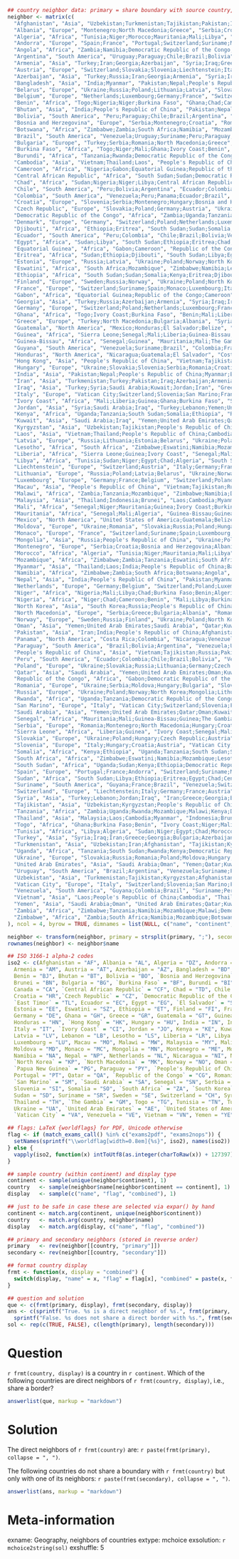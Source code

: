 ```r
## country neighbor data: primary = share boundary with source country, secondary = share boundary with primary neighbor but not with source country
neighbor <- matrix(c(
  "Afghanistan", "Asia", "Uzbekistan;Turkmenistan;Tajikistan;Pakistan;Iran;People's Republic of China", "Kyrgyzstan;India;Turkey;Iraq;Azerbaijan;Armenia;Vietnam;Russia;North Korea;Nepal;Mongolia;Laos;Macau;Hong Kong;Myanmar;Bhutan",
  "Albania", "Europe", "Montenegro;North Macedonia;Greece", "Serbia;Croatia;Bosnia and Herzegovina;Bulgaria;Turkey",
  "Algeria", "Africa", "Tunisia;Niger;Morocco;Mauritania;Mali;Libya", "Nigeria;Chad;Burkina Faso;Benin;Senegal;Guinea;Ivory Coast;Sudan;Egypt",
  "Andorra", "Europe", "Spain;France", "Portugal;Switzerland;Suriname;Monaco;Luxembourg;Italy;Germany;Brazil;Belgium",
  "Angola", "Africa", "Zambia;Namibia;Democratic Republic of the Congo;Republic of the Congo", "Zimbabwe;Tanzania;Mozambique;Malawi;Botswana;South Africa;Uganda;South Sudan;Rwanda;Central African Republic;Burundi;Gabon;Cameroon",
  "Argentina", "South America", "Uruguay;Paraguay;Chile;Brazil;Bolivia", "Peru;Venezuela;Suriname;Guyana;France;Colombia",
  "Armenia", "Asia", "Turkey;Iran;Georgia;Azerbaijan", "Syria;Iraq;Greece;Bulgaria;Turkmenistan;Pakistan;Afghanistan;Russia",
  "Austria", "Europe", "Switzerland;Slovakia;Slovenia;Liechtenstein;Italy;Hungary;Germany;Czech Republic", "France;Ukraine;Poland;Croatia;Vatican City;San Marino;Serbia;Romania;Netherlands;Luxembourg;Denmark;Belgium",
  "Azerbaijan", "Asia", "Turkey;Russia;Iran;Georgia;Armenia", "Syria;Iraq;Greece;Bulgaria;Ukraine;Poland;Norway;North Korea;Mongolia;Lithuania;Latvia;Finland;Estonia;People's Republic of China;Belarus;Turkmenistan;Pakistan;Afghanistan",
  "Bangladesh", "Asia", "India;Myanmar", "Pakistan;Nepal;People's Republic of China;Bhutan;Thailand;Laos",
  "Belarus", "Europe", "Ukraine;Russia;Poland;Lithuania;Latvia", "Slovakia;Romania;Moldova;Hungary;Norway;North Korea;Mongolia;Georgia;Finland;Estonia;People's Republic of China;Azerbaijan;Germany;Czech Republic",
  "Belgium", "Europe", "Netherlands;Luxembourg;Germany;France", "Switzerland;Poland;Denmark;Czech Republic;Austria;Suriname;Spain;Monaco;Italy;Brazil;Andorra",
  "Benin", "Africa", "Togo;Nigeria;Niger;Burkina Faso", "Ghana;Chad;Cameroon;Mali;Libya;Algeria;Ivory Coast",
  "Bhutan", "Asia", "India;People's Republic of China", "Pakistan;Nepal;Myanmar;Bangladesh;Vietnam;Tajikistan;Russia;North Korea;Mongolia;Laos;Kyrgyzstan;Macau;Hong Kong;Afghanistan",
  "Bolivia", "South America", "Peru;Paraguay;Chile;Brazil;Argentina", "Ecuador;Colombia;Venezuela;Uruguay;Suriname;Guyana;France",
  "Bosnia and Herzegovina", "Europe", "Serbia;Montenegro;Croatia", "Romania;North Macedonia;Hungary;Bulgaria;Albania;Slovenia",
  "Botswana", "Africa", "Zimbabwe;Zambia;South Africa;Namibia", "Mozambique;Tanzania;Malawi;Democratic Republic of the Congo;Angola;Eswatini;Lesotho",
  "Brazil", "South America", "Venezuela;Uruguay;Suriname;Peru;Paraguay;Guyana;France;Colombia;Bolivia;Argentina", "Ecuador;Chile;Switzerland;Spain;Monaco;Luxembourg;Italy;Germany;Belgium;Andorra;Panama",
  "Bulgaria", "Europe", "Turkey;Serbia;Romania;North Macedonia;Greece", "Syria;Iraq;Iran;Georgia;Azerbaijan;Armenia;Montenegro;Hungary;Croatia;Bosnia and Herzegovina;Ukraine;Moldova;Albania",
  "Burkina Faso", "Africa", "Togo;Niger;Mali;Ghana;Ivory Coast;Benin", "Nigeria;Libya;Chad;Algeria;Senegal;Mauritania;Guinea;Liberia",
  "Burundi", "Africa", "Tanzania;Rwanda;Democratic Republic of the Congo", "Zambia;Uganda;Mozambique;Malawi;Kenya;South Sudan;Republic of the Congo;Central African Republic;Angola",
  "Cambodia", "Asia", "Vietnam;Thailand;Laos", "People's Republic of China;Malaysia;Myanmar",
  "Cameroon", "Africa", "Nigeria;Gabon;Equatorial Guinea;Republic of the Congo;Chad;Central African Republic", "Niger;Benin;Democratic Republic of the Congo;Angola;Sudan;Libya;South Sudan",
  "Central African Republic", "Africa", "South Sudan;Sudan;Democratic Republic of the Congo;Republic of the Congo;Chad;Cameroon", "Uganda;Kenya;Ethiopia;Libya;Eritrea;Egypt;Zambia;Tanzania;Rwanda;Burundi;Angola;Gabon;Nigeria;Niger;Equatorial Guinea",
  "Chad", "Africa", "Sudan;Nigeria;Niger;Libya;Central African Republic;Cameroon", "South Sudan;Ethiopia;Eritrea;Egypt;Benin;Mali;Burkina Faso;Algeria;Tunisia;Democratic Republic of the Congo;Republic of the Congo;Gabon;Equatorial Guinea",
  "Chile", "South America", "Peru;Bolivia;Argentina", "Ecuador;Colombia;Brazil;Paraguay;Uruguay",
  "Colombia", "South America", "Venezuela;Peru;Panama;Ecuador;Brazil", "Guyana;Chile;Bolivia;Costa Rica;Uruguay;Suriname;Paraguay;France;Argentina",
  "Croatia", "Europe", "Slovenia;Serbia;Montenegro;Hungary;Bosnia and Herzegovina", "Italy;Austria;Romania;North Macedonia;Bulgaria;Albania;Ukraine;Slovakia",
  "Czech Republic", "Europe", "Slovakia;Poland;Germany;Austria", "Ukraine;Hungary;Russia;Lithuania;Belarus;Switzerland;Netherlands;Luxembourg;France;Denmark;Belgium;Slovenia;Liechtenstein;Italy",
  "Democratic Republic of the Congo", "Africa", "Zambia;Uganda;Tanzania;South Sudan;Rwanda;Republic of the Congo;Central African Republic;Burundi;Angola", "Zimbabwe;Namibia;Mozambique;Malawi;Botswana;Kenya;Sudan;Ethiopia;Gabon;Cameroon;Chad",
  "Denmark", "Europe", "Germany", "Switzerland;Poland;Netherlands;Luxembourg;France;Czech Republic;Belgium;Austria",
  "Djibouti", "Africa", "Ethiopia;Eritrea", "South Sudan;Sudan;Somalia;Kenya",
  "Ecuador", "South America", "Peru;Colombia", "Chile;Brazil;Bolivia;Venezuela;Panama",
  "Egypt", "Africa", "Sudan;Libya", "South Sudan;Ethiopia;Eritrea;Chad;Central African Republic;Tunisia;Niger;Algeria",
  "Equatorial Guinea", "Africa", "Gabon;Cameroon", "Republic of the Congo;Nigeria;Chad;Central African Republic",
  "Eritrea", "Africa", "Sudan;Ethiopia;Djibouti", "South Sudan;Libya;Egypt;Chad;Central African Republic;Somalia;Kenya",
  "Estonia", "Europe", "Russia;Latvia", "Ukraine;Poland;Norway;North Korea;Mongolia;Lithuania;Georgia;Finland;People's Republic of China;Belarus;Azerbaijan",
  "Eswatini", "Africa", "South Africa;Mozambique", "Zimbabwe;Namibia;Lesotho;Botswana;Zambia;Tanzania;Malawi",
  "Ethiopia", "Africa", "South Sudan;Sudan;Somalia;Kenya;Eritrea;Djibouti", "Uganda;Democratic Republic of the Congo;Central African Republic;Libya;Egypt;Chad;Tanzania",
  "Finland", "Europe", "Sweden;Russia;Norway", "Ukraine;Poland;North Korea;Mongolia;Lithuania;Latvia;Georgia;Estonia;People's Republic of China;Belarus;Azerbaijan",
  "France", "Europe", "Switzerland;Suriname;Spain;Monaco;Luxembourg;Italy;Germany;Brazil;Belgium;Andorra", "Liechtenstein;Austria;Guyana;Portugal;Vatican City;Slovenia;San Marino;Poland;Netherlands;Denmark;Czech Republic;Venezuela;Uruguay;Peru;Paraguay;Colombia;Bolivia;Argentina",
  "Gabon", "Africa", "Equatorial Guinea;Republic of the Congo;Cameroon", "Democratic Republic of the Congo;Central African Republic;Angola;Nigeria;Chad",
  "Georgia", "Asia", "Turkey;Russia;Azerbaijan;Armenia", "Syria;Iraq;Iran;Greece;Bulgaria;Ukraine;Poland;Norway;North Korea;Mongolia;Lithuania;Latvia;Finland;Estonia;People's Republic of China;Belarus",
  "Germany", "Europe", "Switzerland;Poland;Netherlands;Luxembourg;France;Denmark;Czech Republic;Belgium;Austria", "Liechtenstein;Italy;Ukraine;Slovakia;Russia;Lithuania;Belarus;Suriname;Spain;Monaco;Brazil;Andorra;Slovenia;Hungary",
  "Ghana", "Africa", "Togo;Ivory Coast;Burkina Faso", "Benin;Mali;Liberia;Guinea;Niger",
  "Greece", "Europe", "Turkey;North Macedonia;Bulgaria;Albania", "Syria;Iraq;Iran;Georgia;Azerbaijan;Armenia;Serbia;Romania;Montenegro",
  "Guatemala", "North America", "Mexico;Honduras;El Salvador;Belize", "United States of America;Nicaragua",
  "Guinea", "Africa", "Sierra Leone;Senegal;Mali;Liberia;Guinea-Bissau;Ivory Coast", "Mauritania;The Gambia;Niger;Burkina Faso;Algeria;Ghana",
  "Guinea-Bissau", "Africa", "Senegal;Guinea", "Mauritania;Mali;The Gambia;Sierra Leone;Liberia;Ivory Coast",
  "Guyana", "South America", "Venezuela;Suriname;Brazil", "Colombia;France;Uruguay;Peru;Paraguay;Bolivia;Argentina",
  "Honduras", "North America", "Nicaragua;Guatemala;El Salvador", "Costa Rica;Mexico;Belize",
  "Hong Kong", "Asia", "People's Republic of China", "Vietnam;Tajikistan;Russia;Pakistan;North Korea;Nepal;Mongolia;Laos;Kyrgyzstan;India;Macau;Myanmar;Bhutan;Afghanistan",
  "Hungary", "Europe", "Ukraine;Slovakia;Slovenia;Serbia;Romania;Croatia;Austria", "Russia;Poland;Moldova;Belarus;Czech Republic;Italy;Montenegro;North Macedonia;Bulgaria;Bosnia and Herzegovina;Switzerland;Liechtenstein;Germany",
  "India", "Asia", "Pakistan;Nepal;People's Republic of China;Myanmar;Bhutan;Bangladesh", "Iran;Afghanistan;Vietnam;Tajikistan;Russia;North Korea;Mongolia;Laos;Kyrgyzstan;Macau;Hong Kong;Thailand",
  "Iran", "Asia", "Turkmenistan;Turkey;Pakistan;Iraq;Azerbaijan;Armenia;Afghanistan", "Uzbekistan;Syria;Greece;Georgia;Bulgaria;India;People's Republic of China;Saudi Arabia;Kuwait;Jordan;Russia;Tajikistan",
  "Iraq", "Asia", "Turkey;Syria;Saudi Arabia;Kuwait;Jordan;Iran", "Greece;Georgia;Bulgaria;Azerbaijan;Armenia;Lebanon;Yemen;United Arab Emirates;Qatar;Oman;Turkmenistan;Pakistan;Afghanistan",
  "Italy", "Europe", "Vatican City;Switzerland;Slovenia;San Marino;France;Austria", "Liechtenstein;Germany;Hungary;Croatia;Suriname;Spain;Monaco;Luxembourg;Brazil;Belgium;Andorra;Slovakia;Czech Republic",
  "Ivory Coast", "Africa", "Mali;Liberia;Guinea;Ghana;Burkina Faso", "Senegal;Niger;Mauritania;Algeria;Sierra Leone;Guinea-Bissau;Togo;Benin",
  "Jordan", "Asia", "Syria;Saudi Arabia;Iraq", "Turkey;Lebanon;Yemen;United Arab Emirates;Qatar;Oman;Kuwait;Iran",
  "Kenya", "Africa", "Uganda;Tanzania;South Sudan;Somalia;Ethiopia", "Rwanda;Democratic Republic of the Congo;Zambia;Mozambique;Malawi;Burundi;Sudan;Central African Republic;Eritrea;Djibouti",
  "Kuwait", "Asia", "Saudi Arabia;Iraq", "Yemen;United Arab Emirates;Qatar;Oman;Jordan;Turkey;Syria;Iran",
  "Kyrgyzstan", "Asia", "Uzbekistan;Tajikistan;People's Republic of China", "Turkmenistan;Afghanistan;Vietnam;Russia;Pakistan;North Korea;Nepal;Mongolia;Laos;India;Macau;Hong Kong;Myanmar;Bhutan",
  "Laos", "Asia", "Vietnam;Thailand;People's Republic of China;Cambodia;Myanmar", "Malaysia;Tajikistan;Russia;Pakistan;North Korea;Nepal;Mongolia;Kyrgyzstan;India;Macau;Hong Kong;Bhutan;Afghanistan;Bangladesh",
  "Latvia", "Europe", "Russia;Lithuania;Estonia;Belarus", "Ukraine;Poland;Norway;North Korea;Mongolia;Georgia;Finland;People's Republic of China;Azerbaijan",
  "Lesotho", "Africa", "South Africa", "Zimbabwe;Eswatini;Namibia;Mozambique;Botswana",
  "Liberia", "Africa", "Sierra Leone;Guinea;Ivory Coast", "Senegal;Mali;Guinea-Bissau;Ghana;Burkina Faso",
  "Libya", "Africa", "Tunisia;Sudan;Niger;Egypt;Chad;Algeria", "South Sudan;Ethiopia;Eritrea;Central African Republic;Nigeria;Mali;Burkina Faso;Benin;Cameroon;Morocco;Mauritania",
  "Liechtenstein", "Europe", "Switzerland;Austria", "Italy;Germany;France;Slovakia;Slovenia;Hungary;Czech Republic",
  "Lithuania", "Europe", "Russia;Poland;Latvia;Belarus", "Ukraine;Norway;North Korea;Mongolia;Georgia;Finland;Estonia;People's Republic of China;Azerbaijan;Slovakia;Germany;Czech Republic",
  "Luxembourg", "Europe", "Germany;France;Belgium", "Switzerland;Poland;Netherlands;Denmark;Czech Republic;Austria;Suriname;Spain;Monaco;Italy;Brazil;Andorra",
  "Macau", "Asia", "People's Republic of China", "Vietnam;Tajikistan;Russia;Pakistan;North Korea;Nepal;Mongolia;Laos;Kyrgyzstan;India;Hong Kong;Myanmar;Bhutan;Afghanistan",
  "Malawi", "Africa", "Zambia;Tanzania;Mozambique", "Zimbabwe;Namibia;Democratic Republic of the Congo;Botswana;Angola;Uganda;Rwanda;Kenya;Burundi;Eswatini;South Africa",
  "Malaysia", "Asia", "Thailand;Indonesia;Brunei", "Laos;Cambodia;Myanmar;East Timor;Papua New Guinea",
  "Mali", "Africa", "Senegal;Niger;Mauritania;Guinea;Ivory Coast;Burkina Faso;Algeria", "Guinea-Bissau;The Gambia;Nigeria;Libya;Chad;Benin;Sierra Leone;Liberia;Ghana;Togo;Tunisia;Morocco",
  "Mauritania", "Africa", "Senegal;Mali;Algeria", "Guinea-Bissau;Guinea;The Gambia;Niger;Ivory Coast;Burkina Faso;Tunisia;Morocco;Libya",
  "Mexico", "North America", "United States of America;Guatemala;Belize", "Canada;Honduras;El Salvador",
  "Moldova", "Europe", "Ukraine;Romania", "Slovakia;Russia;Poland;Hungary;Belarus;Serbia;Bulgaria",
  "Monaco", "Europe", "France", "Switzerland;Suriname;Spain;Luxembourg;Italy;Germany;Brazil;Belgium;Andorra",
  "Mongolia", "Asia", "Russia;People's Republic of China", "Ukraine;Poland;Norway;North Korea;Lithuania;Latvia;Georgia;Finland;Estonia;Belarus;Azerbaijan;Vietnam;Tajikistan;Pakistan;Nepal;Laos;Kyrgyzstan;India;Macau;Hong Kong;Myanmar;Bhutan;Afghanistan",
  "Montenegro", "Europe", "Serbia;Croatia;Bosnia and Herzegovina;Albania", "Romania;North Macedonia;Hungary;Bulgaria;Slovenia;Greece",
  "Morocco", "Africa", "Algeria", "Tunisia;Niger;Mauritania;Mali;Libya",
  "Mozambique", "Africa", "Zimbabwe;Zambia;Tanzania;Eswatini;South Africa;Malawi", "Namibia;Botswana;Democratic Republic of the Congo;Angola;Uganda;Rwanda;Kenya;Burundi;Lesotho",
  "Myanmar", "Asia", "Thailand;Laos;India;People's Republic of China;Bangladesh", "Malaysia;Cambodia;Vietnam;Pakistan;Nepal;Bhutan;Tajikistan;Russia;North Korea;Mongolia;Kyrgyzstan;Macau;Hong Kong;Afghanistan",
  "Namibia", "Africa", "Zimbabwe;Zambia;South Africa;Botswana;Angola", "Mozambique;Tanzania;Malawi;Democratic Republic of the Congo;Eswatini;Lesotho;Republic of the Congo",
  "Nepal", "Asia", "India;People's Republic of China", "Pakistan;Myanmar;Bhutan;Bangladesh;Vietnam;Tajikistan;Russia;North Korea;Mongolia;Laos;Kyrgyzstan;Macau;Hong Kong;Afghanistan",
  "Netherlands", "Europe", "Germany;Belgium", "Switzerland;Poland;Luxembourg;France;Denmark;Czech Republic;Austria",
  "Niger", "Africa", "Nigeria;Mali;Libya;Chad;Burkina Faso;Benin;Algeria", "Cameroon;Senegal;Mauritania;Guinea;Ivory Coast;Tunisia;Sudan;Egypt;Central African Republic;Togo;Ghana;Morocco",
  "Nigeria", "Africa", "Niger;Chad;Cameroon;Benin", "Mali;Libya;Burkina Faso;Algeria;Sudan;Central African Republic;Gabon;Equatorial Guinea;Republic of the Congo;Togo",
  "North Korea", "Asia", "South Korea;Russia;People's Republic of China", "Ukraine;Poland;Norway;Mongolia;Lithuania;Latvia;Georgia;Finland;Estonia;Belarus;Azerbaijan;Vietnam;Tajikistan;Pakistan;Nepal;Laos;Kyrgyzstan;India;Macau;Hong Kong;Myanmar;Bhutan;Afghanistan",
  "North Macedonia", "Europe", "Serbia;Greece;Bulgaria;Albania", "Romania;Montenegro;Hungary;Croatia;Bosnia and Herzegovina;Turkey",
  "Norway", "Europe", "Sweden;Russia;Finland", "Ukraine;Poland;North Korea;Mongolia;Lithuania;Latvia;Georgia;Estonia;People's Republic of China;Belarus;Azerbaijan",
  "Oman", "Asia", "Yemen;United Arab Emirates;Saudi Arabia", "Qatar;Kuwait;Jordan;Iraq",
  "Pakistan", "Asia", "Iran;India;People's Republic of China;Afghanistan", "Turkmenistan;Turkey;Iraq;Azerbaijan;Armenia;Nepal;Myanmar;Bhutan;Bangladesh;Vietnam;Tajikistan;Russia;North Korea;Mongolia;Laos;Kyrgyzstan;Macau;Hong Kong;Uzbekistan",
  "Panama", "North America", "Costa Rica;Colombia", "Nicaragua;Venezuela;Peru;Ecuador;Brazil",
  "Paraguay", "South America", "Brazil;Bolivia;Argentina", "Venezuela;Uruguay;Suriname;Peru;Guyana;France;Colombia;Chile",
  "People's Republic of China", "Asia", "Vietnam;Tajikistan;Russia;Pakistan;North Korea;Nepal;Mongolia;Laos;Kyrgyzstan;India;Macau;Hong Kong;Myanmar;Bhutan;Afghanistan", "Cambodia;Uzbekistan;Ukraine;Poland;Norway;Lithuania;Latvia;Georgia;Finland;Estonia;Belarus;Azerbaijan;Iran;South Korea;Thailand;Bangladesh;Turkmenistan",
  "Peru", "South America", "Ecuador;Colombia;Chile;Brazil;Bolivia", "Venezuela;Panama;Argentina;Uruguay;Suriname;Paraguay;Guyana;France",
  "Poland", "Europe", "Ukraine;Slovakia;Russia;Lithuania;Germany;Czech Republic;Belarus", "Romania;Moldova;Hungary;Austria;Norway;North Korea;Mongolia;Latvia;Georgia;Finland;Estonia;People's Republic of China;Azerbaijan;Switzerland;Netherlands;Luxembourg;France;Denmark;Belgium",
  "Qatar", "Asia", "Saudi Arabia", "Yemen;United Arab Emirates;Oman;Kuwait;Jordan;Iraq",
  "Republic of the Congo", "Africa", "Gabon;Democratic Republic of the Congo;Central African Republic;Cameroon;Angola", "Equatorial Guinea;Zambia;Uganda;Tanzania;South Sudan;Rwanda;Burundi;Sudan;Chad;Nigeria;Namibia",
  "Romania", "Europe", "Ukraine;Serbia;Moldova;Hungary;Bulgaria", "Slovakia;Russia;Poland;Belarus;Montenegro;North Macedonia;Croatia;Bosnia and Herzegovina;Slovenia;Austria;Turkey;Greece",
  "Russia", "Europe", "Ukraine;Poland;Norway;North Korea;Mongolia;Lithuania;Latvia;Georgia;Finland;Estonia;People's Republic of China;Belarus;Azerbaijan", "Slovakia;Romania;Moldova;Hungary;Germany;Czech Republic;Sweden;South Korea;Turkey;Armenia;Vietnam;Tajikistan;Pakistan;Nepal;Laos;Kyrgyzstan;India;Macau;Hong Kong;Myanmar;Bhutan;Afghanistan;Iran",
  "Rwanda", "Africa", "Uganda;Tanzania;Democratic Republic of the Congo;Burundi", "South Sudan;Kenya;Zambia;Mozambique;Malawi;Republic of the Congo;Central African Republic;Angola",
  "San Marino", "Europe", "Italy", "Vatican City;Switzerland;Slovenia;France;Austria",
  "Saudi Arabia", "Asia", "Yemen;United Arab Emirates;Qatar;Oman;Kuwait;Jordan;Iraq", "Syria;Turkey;Iran",
  "Senegal", "Africa", "Mauritania;Mali;Guinea-Bissau;Guinea;The Gambia", "Algeria;Niger;Ivory Coast;Burkina Faso;Sierra Leone;Liberia",
  "Serbia", "Europe", "Romania;Montenegro;North Macedonia;Hungary;Croatia;Bulgaria;Bosnia and Herzegovina", "Ukraine;Moldova;Albania;Greece;Slovakia;Slovenia;Austria;Turkey",
  "Sierra Leone", "Africa", "Liberia;Guinea", "Ivory Coast;Senegal;Mali;Guinea-Bissau",
  "Slovakia", "Europe", "Ukraine;Poland;Hungary;Czech Republic;Austria", "Russia;Romania;Moldova;Belarus;Lithuania;Germany;Slovenia;Serbia;Croatia;Switzerland;Liechtenstein;Italy",
  "Slovenia", "Europe", "Italy;Hungary;Croatia;Austria", "Vatican City;Switzerland;San Marino;France;Ukraine;Slovakia;Serbia;Romania;Montenegro;Bosnia and Herzegovina;Liechtenstein;Germany;Czech Republic",
  "Somalia", "Africa", "Kenya;Ethiopia", "Uganda;Tanzania;South Sudan;Sudan;Eritrea;Djibouti",
  "South Africa", "Africa", "Zimbabwe;Eswatini;Namibia;Mozambique;Lesotho;Botswana", "Zambia;Angola;Tanzania;Malawi",
  "South Sudan", "Africa", "Uganda;Sudan;Kenya;Ethiopia;Democratic Republic of the Congo;Central African Republic", "Tanzania;Rwanda;Libya;Eritrea;Egypt;Chad;Somalia;Djibouti;Zambia;Republic of the Congo;Burundi;Angola;Cameroon",
  "Spain", "Europe", "Portugal;France;Andorra", "Switzerland;Suriname;Monaco;Luxembourg;Italy;Germany;Brazil;Belgium",
  "Sudan", "Africa", "South Sudan;Libya;Ethiopia;Eritrea;Egypt;Chad;Central African Republic", "Uganda;Kenya;Democratic Republic of the Congo;Tunisia;Niger;Algeria;Somalia;Djibouti;Nigeria;Cameroon;Republic of the Congo",
  "Suriname", "South America", "Guyana;France;Brazil", "Venezuela;Switzerland;Spain;Monaco;Luxembourg;Italy;Germany;Belgium;Andorra;Uruguay;Peru;Paraguay;Colombia;Bolivia;Argentina",
  "Switzerland", "Europe", "Liechtenstein;Italy;Germany;France;Austria", "Vatican City;Slovenia;San Marino;Poland;Netherlands;Luxembourg;Denmark;Czech Republic;Belgium;Suriname;Spain;Monaco;Brazil;Andorra;Slovakia;Hungary",
  "Syria", "Asia", "Turkey;Lebanon;Jordan;Iraq", "Iran;Greece;Georgia;Bulgaria;Azerbaijan;Armenia;Saudi Arabia;Kuwait",
  "Tajikistan", "Asia", "Uzbekistan;Kyrgyzstan;People's Republic of China;Afghanistan", "Turkmenistan;Vietnam;Russia;Pakistan;North Korea;Nepal;Mongolia;Laos;India;Macau;Hong Kong;Myanmar;Bhutan;Iran",
  "Tanzania", "Africa", "Zambia;Uganda;Rwanda;Mozambique;Malawi;Kenya;Democratic Republic of the Congo;Burundi", "Zimbabwe;Namibia;Botswana;Angola;South Sudan;Eswatini;South Africa;Somalia;Ethiopia;Republic of the Congo;Central African Republic",
  "Thailand", "Asia", "Malaysia;Laos;Cambodia;Myanmar", "Indonesia;Brunei;Vietnam;People's Republic of China;India;Bangladesh",
  "Togo", "Africa", "Ghana;Burkina Faso;Benin", "Ivory Coast;Niger;Mali;Nigeria",
  "Tunisia", "Africa", "Libya;Algeria", "Sudan;Niger;Egypt;Chad;Morocco;Mauritania;Mali",
  "Turkey", "Asia", "Syria;Iraq;Iran;Greece;Georgia;Bulgaria;Azerbaijan;Armenia", "Lebanon;Jordan;Saudi Arabia;Kuwait;Turkmenistan;Pakistan;Afghanistan;North Macedonia;Albania;Russia;Serbia;Romania",
  "Turkmenistan", "Asia", "Uzbekistan;Iran;Afghanistan", "Tajikistan;Kyrgyzstan;Turkey;Pakistan;Iraq;Azerbaijan;Armenia;People's Republic of China",
  "Uganda", "Africa", "Tanzania;South Sudan;Rwanda;Kenya;Democratic Republic of the Congo", "Zambia;Mozambique;Malawi;Burundi;Sudan;Ethiopia;Central African Republic;Somalia;Republic of the Congo;Angola",
  "Ukraine", "Europe", "Slovakia;Russia;Romania;Poland;Moldova;Hungary;Belarus", "Czech Republic;Austria;Norway;North Korea;Mongolia;Lithuania;Latvia;Georgia;Finland;Estonia;People's Republic of China;Azerbaijan;Serbia;Bulgaria;Germany;Slovenia;Croatia",
  "United Arab Emirates", "Asia", "Saudi Arabia;Oman", "Yemen;Qatar;Kuwait;Jordan;Iraq",
  "Uruguay", "South America", "Brazil;Argentina", "Venezuela;Suriname;Peru;Paraguay;Guyana;France;Colombia;Bolivia;Chile",
  "Uzbekistan", "Asia", "Turkmenistan;Tajikistan;Kyrgyzstan;Afghanistan", "Iran;People's Republic of China;Pakistan",
  "Vatican City", "Europe", "Italy", "Switzerland;Slovenia;San Marino;France;Austria",
  "Venezuela", "South America", "Guyana;Colombia;Brazil", "Suriname;Peru;Panama;Ecuador;Uruguay;Paraguay;France;Bolivia;Argentina",
  "Vietnam", "Asia", "Laos;People's Republic of China;Cambodia", "Thailand;Myanmar;Tajikistan;Russia;Pakistan;North Korea;Nepal;Mongolia;Kyrgyzstan;India;Macau;Hong Kong;Bhutan;Afghanistan",
  "Yemen", "Asia", "Saudi Arabia;Oman", "United Arab Emirates;Qatar;Kuwait;Jordan;Iraq",
  "Zambia", "Africa", "Zimbabwe;Tanzania;Namibia;Mozambique;Malawi;Democratic Republic of the Congo;Botswana;Angola", "South Africa;Uganda;Rwanda;Kenya;Burundi;Eswatini;South Sudan;Republic of the Congo;Central African Republic",
  "Zimbabwe", "Africa", "Zambia;South Africa;Namibia;Mozambique;Botswana", "Tanzania;Malawi;Democratic Republic of the Congo;Angola;Eswatini;Lesotho"
), ncol = 4, byrow = TRUE, dimnames = list(NULL, c("name", "continent", "primary", "secondary")))

neighbor <- transform(neighbor, primary = strsplit(primary, ";"), secondary = strsplit(secondary, ";"))
rownames(neighbor) <- neighbor$name

## ISO 3166-1 alpha-2 codes
iso2 <- c(Afghanistan = "AF", Albania = "AL", Algeria = "DZ", Andorra = "AD", Angola = "AO", Argentina = "AR",
  Armenia = "AM", Austria = "AT", Azerbaijan = "AZ", Bangladesh = "BD", Belarus = "BY", Belgium = "BE", Belize = "BZ",
  Benin = "BJ", Bhutan = "BT", Bolivia = "BO", `Bosnia and Herzegovina` = "BA", Botswana = "BW", Brazil = "BR",
  Brunei = "BN", Bulgaria = "BG", `Burkina Faso` = "BF", Burundi = "BI", Cambodia = "KH", Cameroon = "CM",
  Canada = "CA", `Central African Republic` = "CF", Chad = "TD", Chile = "CL", Colombia = "CO", `Costa Rica` = "CR",
  Croatia = "HR",`Czech Republic` = "CZ", `Democratic Republic of the Congo` = "CD", Denmark = "DK", Djibouti = "DJ",
  `East Timor` = "TL", Ecuador = "EC", Egypt = "EG", `El Salvador` = "SV", `Equatorial Guinea` = "GQ", Eritrea = "ER",
  Estonia = "EE", Eswatini = "SZ", Ethiopia = "ET", Finland = "FI", France = "FR", Gabon = "GA", Georgia = "GE",
  Germany = "DE", Ghana = "GH", Greece = "GR", Guatemala = "GT", Guinea = "GN", `Guinea-Bissau` = "GW", Guyana = "GY",
  Honduras = "HN", `Hong Kong` = "HK", Hungary = "HU", India = "IN", Indonesia = "ID", Iran = "IR", Iraq = "IQ",
  Italy = "IT", `Ivory Coast` = "CI", Jordan = "JO", Kenya = "KE", Kuwait = "KW", Kyrgyzstan = "KG", Laos = "LA",
  Latvia = "LV", Lebanon = "LB", Lesotho = "LS", Liberia = "LR", Libya = "LY", Liechtenstein = "LI", Lithuania = "LT",
  Luxembourg = "LU", Macau = "MO", Malawi = "MW", Malaysia = "MY", Mali = "ML", Mauritania = "MR", Mexico = "MX",
  Moldova = "MD", Monaco = "MC", Mongolia = "MN", Montenegro = "ME", Morocco = "MA", Mozambique = "MZ", Myanmar = "MM",
  Namibia = "NA", Nepal = "NP", Netherlands = "NL", Nicaragua = "NI", Niger = "NE", Nigeria = "NG",
  `North Korea` = "KP", `North Macedonia` = "MK", Norway = "NO", Oman = "OM", Pakistan = "PK", Panama = "PA",
  `Papua New Guinea` = "PG", Paraguay = "PY", `People's Republic of China` = "CN", Peru = "PE", Poland = "PL",
  Portugal = "PT", Qatar = "QA", `Republic of the Congo` = "CG", Romania = "RO", Russia = "RU", Rwanda = "RW",
  `San Marino` = "SM", `Saudi Arabia` = "SA", Senegal = "SN", Serbia = "RS", `Sierra Leone` = "SL", Slovakia = "SK",
  Slovenia = "SI", Somalia = "SO", `South Africa` = "ZA", `South Korea` = "KR", `South Sudan` = "SS", Spain = "ES",
  Sudan = "SD", Suriname = "SR", Sweden = "SE", Switzerland = "CH", Syria = "SY", Tajikistan = "TJ", Tanzania = "TZ",
  Thailand = "TH", `The Gambia` = "GM", Togo = "TG", Tunisia = "TN", Turkey = "TR", Turkmenistan = "TM", Uganda = "UG",
  Ukraine = "UA", `United Arab Emirates` = "AE", `United States of America` = "US", Uruguay = "UY", Uzbekistan = "UZ",
  `Vatican City` = "VA", Venezuela = "VE", Vietnam = "VN", Yemen = "YE", Zambia = "ZM", Zimbabwe = "ZW")

## flags: LaTeX {worldflags} for PDF, Unicode otherwise
flag <- if (match_exams_call() %in% c("exams2pdf", "exams2nops")) {
  setNames(sprintf("\\worldflag[width=0.8em]{%s}", iso2), names(iso2))
} else {
  vapply(iso2, function(x) intToUtf8(as.integer(charToRaw(x)) + 127397), "")
}

## sample country (within continent) and display type
continent <- sample(unique(neighbor$continent), 1)
country   <- sample(neighbor$name[neighbor$continent == continent], 1)
display   <- sample(c("name", "flag", "combined"), 1)

## just to be safe in case these are selected via expar() by hand
continent <- match.arg(continent, unique(neighbor$continent))
country   <- match.arg(country, neighbor$name)
display   <- match.arg(display, c("name", "flag", "combined"))

## primary and secondary neighbors (stored in reverse order)
primary   <- rev(neighbor[[country, "primary"]])
secondary <- rev(neighbor[[country, "secondary"]])

## format country display
frmt <- function(x, display = "combined") {
  switch(display, "name" = x, "flag" = flag[x], "combined" = paste(x, flag[x]))
}

## question and solution
que <- c(frmt(primary, display), frmt(secondary, display))
ans <- c(sprintf("True. %s is a direct neighbor of %s.", frmt(primary, display), frmt(country, display)),
  sprintf("False. %s does not share a direct border with %s.", frmt(secondary, display), frmt(country, display)))  
sol <- rep(c(TRUE, FALSE), c(length(primary), length(secondary)))
```


Question
========
`r frmt(country, display)` is a country in `r continent`. Which of the following countries are
direct neighbors of `r frmt(country, display)`, i.e., share a border?

```r
answerlist(que, markup = "markdown")
```

Solution
========
The direct neighbors of `r frmt(country)` are: `r paste(frmt(primary), collapse = ", ")`.

The following countries do not share a boundary with `r frmt(country)` but only with one of its neighbors:
`r paste(frmt(secondary), collapse = ", ")`.

```r
answerlist(ans, markup = "markdown")
```


Meta-information
================
exname: Geography, neighbors of countries
extype: mchoice
exsolution: `r mchoice2string(sol)`
exshuffle: 5
